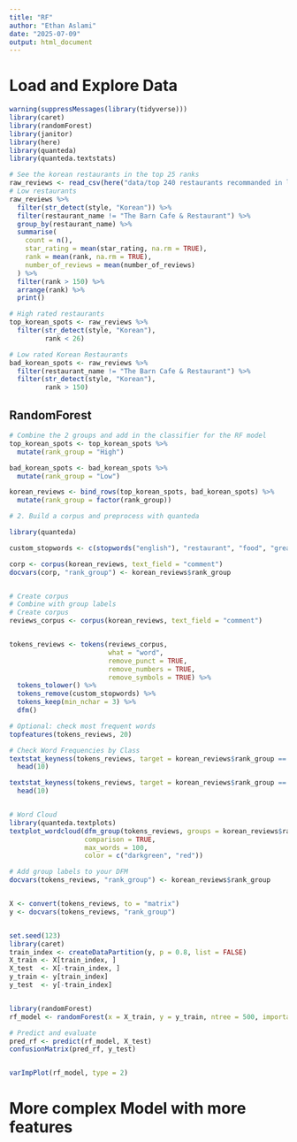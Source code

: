 ```yaml
---
title: "RF"
author: "Ethan Aslami"
date: "2025-07-09"
output: html_document
---
```

# Load and Explore Data
```r
warning(suppressMessages(library(tidyverse))) 
library(caret)
library(randomForest)
library(janitor)
library(here)
library(quanteda)
library(quanteda.textstats)
```

```r

# See the korean restaurants in the top 25 ranks 
raw_reviews <- read_csv(here("data/top 240 restaurants recommanded in los angeles 2.csv")) %>% clean_names()
# Low restaurants
raw_reviews %>% 
  filter(str_detect(style, "Korean")) %>% 
  filter(restaurant_name != "The Barn Cafe & Restaurant") %>% 
  group_by(restaurant_name) %>% 
  summarise(
    count = n(),
    star_rating = mean(star_rating, na.rm = TRUE),
    rank = mean(rank, na.rm = TRUE),
    number_of_reviews = mean(number_of_reviews)
  ) %>% 
  filter(rank > 150) %>% 
  arrange(rank) %>% 
  print() 

# High rated restaurants
top_korean_spots <- raw_reviews %>% 
  filter(str_detect(style, "Korean"),
         rank < 26)

# Low rated Korean Restaurants
bad_korean_spots <- raw_reviews %>% 
  filter(restaurant_name != "The Barn Cafe & Restaurant") %>% 
  filter(str_detect(style, "Korean"),
         rank > 150) 
```

## RandomForest 

```r
# Combine the 2 groups and add in the classifier for the RF model 
top_korean_spots <- top_korean_spots %>%
  mutate(rank_group = "High")

bad_korean_spots <- bad_korean_spots %>%
  mutate(rank_group = "Low")

korean_reviews <- bind_rows(top_korean_spots, bad_korean_spots) %>%
  mutate(rank_group = factor(rank_group))

# 2. Build a corpus and preprocess with quanteda

library(quanteda)

custom_stopwords <- c(stopwords("english"), "restaurant", "food", "great", "good", "place")

corp <- corpus(korean_reviews, text_field = "comment")
docvars(corp, "rank_group") <- korean_reviews$rank_group


# Create corpus
# Combine with group labels
# Create corpus
reviews_corpus <- corpus(korean_reviews, text_field = "comment")


tokens_reviews <- tokens(reviews_corpus,
                         what = "word",
                         remove_punct = TRUE,
                         remove_numbers = TRUE,
                         remove_symbols = TRUE) %>%
  tokens_tolower() %>%
  tokens_remove(custom_stopwords) %>%
  tokens_keep(min_nchar = 3) %>% 
  dfm()

# Optional: check most frequent words
topfeatures(tokens_reviews, 20)

# Check Word Frequencies by Class
textstat_keyness(tokens_reviews, target = korean_reviews$rank_group == "High") %>% 
  head(10)

textstat_keyness(tokens_reviews, target = korean_reviews$rank_group == "Low") %>% 
  head(10)


# Word Cloud
library(quanteda.textplots)
textplot_wordcloud(dfm_group(tokens_reviews, groups = korean_reviews$rank_group), 
                   comparison = TRUE, 
                   max_words = 100, 
                   color = c("darkgreen", "red"))

# Add group labels to your DFM
docvars(tokens_reviews, "rank_group") <- korean_reviews$rank_group


X <- convert(tokens_reviews, to = "matrix")
y <- docvars(tokens_reviews, "rank_group")


set.seed(123)
library(caret)
train_index <- createDataPartition(y, p = 0.8, list = FALSE)
X_train <- X[train_index, ]
X_test  <- X[-train_index, ]
y_train <- y[train_index]
y_test  <- y[-train_index]


library(randomForest)
rf_model <- randomForest(x = X_train, y = y_train, ntree = 500, importance = TRUE)

# Predict and evaluate
pred_rf <- predict(rf_model, X_test)
confusionMatrix(pred_rf, y_test)


varImpPlot(rf_model, type = 2)

```

# More complex Model with more features 
```r


```
